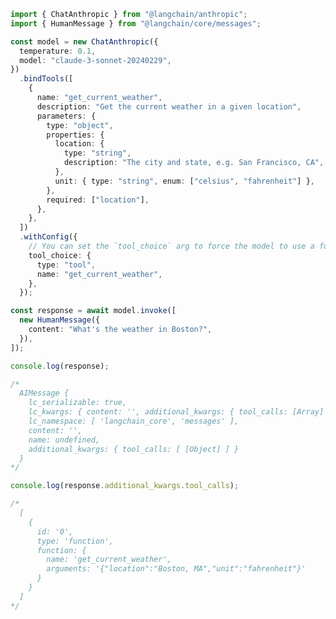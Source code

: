 ```typescript
import { ChatAnthropic } from "@langchain/anthropic";
import { HumanMessage } from "@langchain/core/messages";

const model = new ChatAnthropic({
  temperature: 0.1,
  model: "claude-3-sonnet-20240229",
})
  .bindTools([
    {
      name: "get_current_weather",
      description: "Get the current weather in a given location",
      parameters: {
        type: "object",
        properties: {
          location: {
            type: "string",
            description: "The city and state, e.g. San Francisco, CA",
          },
          unit: { type: "string", enum: ["celsius", "fahrenheit"] },
        },
        required: ["location"],
      },
    },
  ])
  .withConfig({
    // You can set the `tool_choice` arg to force the model to use a function
    tool_choice: {
      type: "tool",
      name: "get_current_weather",
    },
  });

const response = await model.invoke([
  new HumanMessage({
    content: "What's the weather in Boston?",
  }),
]);

console.log(response);

/*
  AIMessage {
    lc_serializable: true,
    lc_kwargs: { content: '', additional_kwargs: { tool_calls: [Array] } },
    lc_namespace: [ 'langchain_core', 'messages' ],
    content: '',
    name: undefined,
    additional_kwargs: { tool_calls: [ [Object] ] }
  }
*/

console.log(response.additional_kwargs.tool_calls);

/*
  [
    {
      id: '0',
      type: 'function',
      function: {
        name: 'get_current_weather',
        arguments: '{"location":"Boston, MA","unit":"fahrenheit"}'
      }
    }
  ]
*/
```
